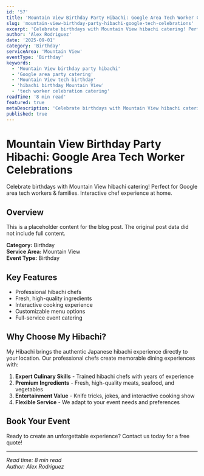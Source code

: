 ```yaml
---
id: '57'
title: 'Mountain View Birthday Party Hibachi: Google Area Tech Worker Celebrations'
slug: 'mountain-view-birthday-party-hibachi-google-tech-celebrations'
excerpt: 'Celebrate birthdays with Mountain View hibachi catering! Perfect for Google area tech workers & families. Interactive chef experience at home.'
author: 'Alex Rodriguez'
date: '2025-09-01'
category: 'Birthday'
serviceArea: 'Mountain View'
eventType: 'Birthday'
keywords:
  - 'Mountain View birthday party hibachi'
  - 'Google area party catering'
  - 'Mountain View tech birthday'
  - 'hibachi birthday Mountain View'
  - 'tech worker celebration catering'
readTime: '8 min read'
featured: true
metaDescription: 'Celebrate birthdays with Mountain View hibachi catering! Perfect for Google area tech workers & families. Interactive chef experience at home.'
published: true
---
```


# Mountain View Birthday Party Hibachi: Google Area Tech Worker Celebrations

Celebrate birthdays with Mountain View hibachi catering! Perfect for Google area tech workers & families. Interactive chef experience at home.

## Overview

This is a placeholder content for the blog post. The original post data did not include full content.

**Category:** Birthday  
**Service Area:** Mountain View  
**Event Type:** Birthday

## Key Features

- Professional hibachi chefs
- Fresh, high-quality ingredients
- Interactive cooking experience
- Customizable menu options
- Full-service event catering

## Why Choose My Hibachi?

My Hibachi brings the authentic Japanese hibachi experience directly to your location. Our professional chefs create memorable dining experiences with:

1. **Expert Culinary Skills** - Trained hibachi chefs with years of experience
2. **Premium Ingredients** - Fresh, high-quality meats, seafood, and vegetables
3. **Entertainment Value** - Knife tricks, jokes, and interactive cooking show
4. **Flexible Service** - We adapt to your event needs and preferences

## Book Your Event

Ready to create an unforgettable experience? Contact us today for a free quote!

---

*Read time: 8 min read*  
*Author: Alex Rodriguez*

